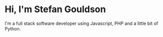 # Hi, I'm Stefan Gouldson

I'm a full stack software developer using Javascript, PHP and a little bit of Python.